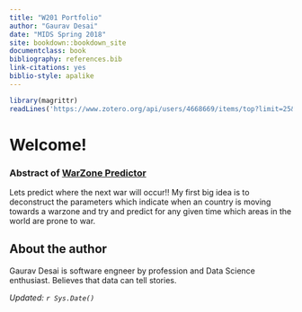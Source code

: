 ```yaml
---
title: "W201 Portfolio"
author: "Gaurav Desai"
date: "MIDS Spring 2018"
site: bookdown::bookdown_site
documentclass: book
bibliography: references.bib
link-citations: yes
biblio-style: apalike
---
```


<!-- This won't be displayed but it will initialize your R session. Add any R libraries you need here. -->
```r
library(magrittr)
readLines('https://www.zotero.org/api/users/4668669/items/top?limit=25&format=bibtex&key=VXdJzTDM2eZyhGSBXUqkAKCc&v=1') %>% writeLines('references.bib')
```


# Welcome! {-}

### Abstract of [WarZone Predictor](#WarZone-Predictor) {-}

Lets predict where the next war will occur!!
My first big idea is to deconstruct the parameters which indicate when an country is moving towards a warzone and try and predict for any given time which areas in the world are prone to war.

## About the author {-}

Gaurav Desai is software engneer by profession and Data Science enthusiast. Believes that data can tell stories.

*Updated: `r Sys.Date()`*
